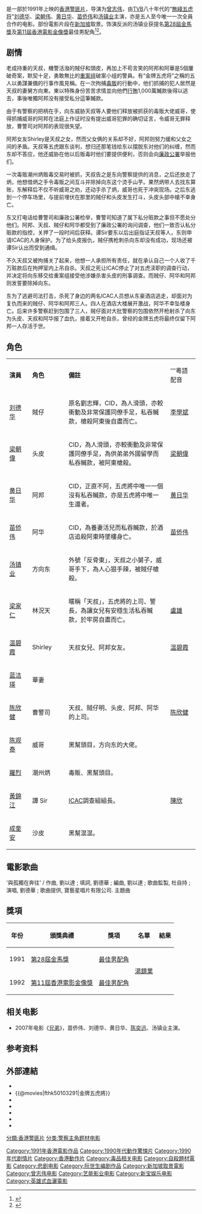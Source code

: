 {{Infobox Film
| name = 五虎將之決裂
| original_name = ''{{lang|en|The Tigers}}''
| cn_name =
| hk_name = 《五虎將之決裂》
| tw_name = 《金牌五虎將》
| image = The Tigers.jpg
| caption =
| director = [[曾志伟|曾志伟]]
| producer = [[张国忠|张国忠]]
| producer_2 = 廖鳳平、葉劍峰
| writer = [[林嶺南|南燕]]、[[阮世生|阮世生]]
| 動作指導 = [[董瑋|董瑋]]、梁小熊、[[元德|元德]]、咖喱
| starring = [[劉德華|劉德華]]<br />[[梁朝伟|梁朝伟]]<br />[[黄日华|黄日华]]<br />[[苗侨伟|苗侨伟]]<br />[[汤镇业|汤镇业]]
| music = [[劉以達|劉以達]]、[[雷有暉|雷有暉]]
| maintheme = 〈與孤獨在奔往〉／[[劉德華|劉德華]]
| cinematography = [[马楚成|马楚成]]
| editing = 金馬
| production_company = 艺能影业有限公司
| distributor = 新寶影片發行有限公司
| released = {{HKG-1959}}：{{film date|1991|7|3}}{{TWN}}：{{start date|1991|7|25}}<br>{{KOR}}：{{start date|1991|9|21}}<ref>{{cite web |url=https://www.imdb.com/title/tt0103291/releaseinfo?ref_=tt_dt_rdat|language=en |title= The Tigers (1991) Release Info|publisher=[[IMDb|IMDb]]|date= |accessdate= 2021-06-23}}</ref>
| runtime = 110 分鐘
| country = {{英屬香港電影}}
| language = 粵語
| gross  =  香港：[[HK$|HK$]] 11,399,717.00<ref>{{cite web |url=http://www.boxofficecn.com/hkboxoffice1991 |title=1991 香港票房 |publisher=中國電影票房榜|access-date=2021-06-23 |archive-date=2021-06-04 |archive-url=https://web.archive.org/web/20210604065847/http://www.boxofficecn.com/hkboxoffice1991 |dead-url=yes }}</ref><br>台灣：[[NT$|NT$]] 6,587,170.00<ref>{{cite web |url=http://cinema.nccu.edu.tw/BOX/3A/3A91.HTM |title=1991年台灣票房|work=台灣電影資料庫|accessdate=2021-06-23|archive-url=https://web.archive.org/web/20161113074918/http://cinema.nccu.edu.tw/BOX/3A/3A91.HTM |archive-date=2016-11-13 |dead-url=yes}}</ref>
| amg_id = 1:226331
| imdb_id    = tt0103291
}}

{{engname|《五虎將之決裂》|''The Tigers''}}是一部於1991年上映的[[香港電影|香港警匪片]]，导演为[[曾志伟|曾志伟]]，由[[TVB|TVB]]八十年代的“[[無綫五虎将|無綫五虎将]]”[[刘德华|刘德华]]、[[梁朝伟|梁朝伟]]、[[黄日华|黄日华]]、[[苗侨伟|苗侨伟]]和[[汤镇业|汤镇业]]主演，亦是五人至今唯一一次全員合作的电影。部份電影片段在[[新加坡|新加坡]]取景。饰演反派的汤镇业获提名[[第28屆金馬獎|第28屆金馬獎]]及[[第11屆香港電影金像獎|第11屆香港電影金像獎]]最佳男配角<ref>{{cite web|url=http://www.hkfaa.com/winnerlist11.html |title=第11屆香港電影金像獎提名及得獎名單 |work=香港電影金像獎|access-date=2021-06-25 |archive-url=https://web.archive.org/web/20201004050306/http://www.hkfaa.com/winnerlist11.html |archive-date=2020-10-04 |dead-url=no}}</ref><ref>{{cite web|url=https://www.goldenhorse.org.tw/awards/nw?serach_type=award&sc=8&search_regist_year=1991 |title=第28屆金馬獎提名及得獎名單 |work=台北金馬影展|access-date=2021-06-25 |archive-url=https://web.archive.org/web/20210524034448/https://www.goldenhorse.org.tw/awards/nw?serach_type=award&sc=8&search_regist_year=1991 |archive-date=2021-05-24 |dead-url=no}}</ref>。

== 剧情 ==
老成持重的天叔，機警活潑的賊仔和頭皮，再加上不苟言笑的阿邦和阿華是5個屢破奇案，默契十足，勇敢無比的[[重案组|重案组]]破案小组的警員。有“金牌五虎将”之稱的五人以勇謀兼備的行事作風見稱。在一次拘捕[[毒販|毒販]]的行動中，他们抓捕的犯人居然是天叔的妻舅方向東。東以特殊身份苦苦求情並向他們[[行賄|行賄]]1,000萬贓款後得以逃去，事後唯獨阿邦没有接受私分這筆贓款。

由于有警察的把柄在手，向东威胁天叔等人要他们释放被抓获的毒贩大佬威哥，使得抓捕威哥的阿邦在法庭上作证时没有提出威哥犯罪的确切证言，令威哥无罪释放，曹警司对阿邦的表现很失望。

阿邦女友Shirley是天叔之女，然而父女俩的关系却不好，阿邦则努力缓和父女之间的矛盾。天叔等五虎跟东谈判，想归还那笔钱给东以摆脱东对他们的纠缠，然而东却不答应，他还威胁在他以后贩毒时他们要提供便利，否则会向[[廉政公署_(香港)|廉政公署]]举报他们。

一次毒贩潮州炳贩毒交易时被抓，天叔告之是东向警察提供的消息，之后还放走了炳，他想借炳之手令毒贩之间互斗并除掉向东这个烫手山芋。果然炳带人去找东算账，东解释后不仅不听威哥之劝，还动手杀了炳，威哥也死于冲突现场。之后东逃到一个停车场里，与提前埋伏在那里的贼仔和头皮发生打斗，头皮头部中槍不幸身亡。

东又打电话给曹警司和廉政公署检举，曹警司知道了属下私分赃款之事但不愿处分他们。阿邦、天叔、贼仔和阿华都受到了廉政公署的询问调查，他们一致否认私分赃款的指控，关押了一段时间后获释。谭Sir要东以后出庭指证天叔等人，东则申请ICAC的人身保护。为了给头皮报仇，贼仔携枪刺杀向东却没有成功，现场还被谭Sir认出而受到通缉。

不久天叔又被拘捕关了起来，他想一人承担所有责任，就在承认自己一个人收了千万赃款后在拘押室内上吊自杀。天叔之死让ICAC停止了对五虎渎职的调查行动，并决定将向东移交给重案组接受他涉嫌杀害头皮的刑事调查。而贼仔、阿华和阿邦则发誓要除掉向东。

东为了逃避司法打击，杀死了身边的两名ICAC人员想从东豪酒店逃走，却面对为复仇而来的贼仔、阿华和阿邦三人。四人在酒店大楼展开激战，阿华不幸坠楼身亡。后来许多警察赶到包围了三人，贼仔面对大批警察的包围依然开枪射杀了向东为头皮、天叔和阿华报了血仇，接着又开枪自杀，曾经的金牌五虎将最终仅留下阿邦一人存活于世。

== 角色 ==
{|class="wikitable" width="65%"
|- style="background:cornflowerblue; color:white" align=center
|style="width:5%"|'''演員'''||style="width:5%"|'''角色'''||style="width:25%"|'''備註'''||style="width:5%"|'''粵語配音
|-
|[[刘德华|刘德华]] 
| 賊仔
|原名劉志輝，CID，為人滑頭，亦較衝動及非常保護同僚手足，私吞贓款，槍殺阿東後自盡而亡。
|[[李學斌_(電台主持)|李學斌]]
|-
|[[梁朝偉|梁朝偉]] 
| 头皮
|CID，為人滑頭，亦較衝動及非常保護同僚手足，為供弟弟外國留學而私吞贓款，被阿東槍殺。
|[[梁朝偉|梁朝偉]] 
|-
|[[黄日华|黄日华]] 
| 阿邦
|CID，正直不阿，五虎將中唯一一個沒有私吞贓款，亦是五虎將中唯一生還者。
|[[黄日华|黄日华]]
|-
|[[苗侨伟|苗侨伟]] 
| 阿华
|CID，為養妻活兒而私吞贓款，於酒店追殺阿東時墜樓身亡。
|[[苗侨伟|苗侨伟]] 
|-
|[[汤镇业|汤镇业]] 
| 方向东
|外號「反骨東」，天叔之小舅子，威哥手下，為人心狠手辣，被賊仔槍殺。
|
|-
|[[梁家仁|梁家仁]] 
| 林況天
|暱稱「天叔」，五虎將的上司、警長，為讓女兒有安穩生活私吞贓款，於牢房自盡而亡。
|[[盧雄|盧雄]] 
|-
|[[温碧霞|温碧霞]] 
| Shirley
|天叔女兒、阿邦女友。
|[[温碧霞|温碧霞]] 
|-
|[[蓝洁瑛|蓝洁瑛]] 
| 華妻
|　
|
|-
|[[陈欣健|陈欣健]] 
| 曹警司
|天叔、贼仔明、头皮、阿邦、阿华的上司。
|[[陈欣健|陈欣健]] 
|-
|[[陈观泰|陈观泰]] 
| 威哥
|黑幫頭目，方向东的大佬。
|
|-
|[[羅烈|羅烈]] 
| 潮州炳
|毒販、黑幫頭目。
|
|-
|[[黃錦江|黃錦江]] 
| 譚 Sir
|[[ICAC|ICAC]]調查組組長。
|[[陳欣_(配音員)|陳欣]] 
|-
|[[成奎安|成奎安]] 
| 沙皮
|黑幫混混。
|
|}

==電影歌曲==
'與孤獨在奔往' / 作曲, 劉以達 ; 填詞, 劉德華 ; 編曲, 劉以達 ; 歌曲監製, 杜自持 ; 演唱, 劉德華 ; 歌曲提供, 寶藝星唱片有限公司. 主題曲

==獎項==
{|class="wikitable"
!年份!!頒獎典禮!!獎項!!名單!!結果
|-
| 1991
| [[第28屆金馬獎|第28屆金馬獎]]
| [[金馬獎最佳男配角|最佳男配角]]
| rowspan=2|[[湯鎮業|湯鎮業]]
| {{nom}}
|-
| 1992
| [[第11屆香港電影金像獎|第11屆香港電影金像獎]]
| [[香港電影金像獎最佳男配角|最佳男配角]]
| {{nom}}
|}

== 相关电影 ==
*2007年电影《[[兄弟_(2007年電影)|兄弟]]》，苗侨伟、刘德华、黄日华、[[陈奕迅|陈奕迅]]、汤镇业主演。

== 参考资料 ==
{{reflist}}

== 外部連結 ==
*{{hkmdb title|7370}}
*{{@movies|fthk50103291|金牌五虎將}}
*{{douban}}
*{{Mtime|16006}}
*{{Amg movie|226331}}
*{{rotten-tomatoes|tigers}}
*{{imdb title|0103291}}
{{梁朝偉}}
{{曾志伟}}
{{DEFAULTSORT:Wuhu}}
[[Category:1991年香港電影作品|Category:1991年香港電影作品]]
[[分類:香港警匪片|分類:香港警匪片]]
[[分类:警察主角题材电影|分类:警察主角题材电影]]
[[Category:1990年代動作驚悚片|Category:1990年代動作驚悚片]]
[[Category:1990年代剧情片|Category:1990年代剧情片]]
[[Category:香港動作片|Category:香港動作片]]
[[Category:毒品相关电影|Category:毒品相关电影]]
[[Category:自殺題材電影|Category:自殺題材電影]]
[[Category:悲剧电影|Category:悲剧电影]]
[[Category:阮世生编剧作品|Category:阮世生编剧作品]]
[[Category:新加坡取景電影|Category:新加坡取景電影]]
[[Category:曾志伟电影|Category:曾志伟电影]]
[[Category:艺能影业电影|Category:艺能影业电影]]
[[Category:新宝娱乐电影|Category:新宝娱乐电影]]
[[Category:英雄式血灑電影|Category:英雄式血灑電影]]